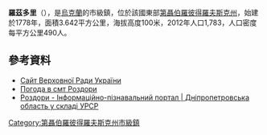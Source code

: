 {{No footnotes|time=2015-09-16T15:15:04+00:00}}
'''羅茲多里'''（{{lang-uk|Роздори}}），是[[烏克蘭|烏克蘭]]的市級鎮，位於該國東部[[第聶伯羅彼得羅夫斯克州|第聶伯羅彼得羅夫斯克州]]，始建於1778年，面積3.642平方公里，海拔高度100米，2012年人口1,783，人口密度每平方公里490人。

{{coord|48|19|43|N|35|42|12|E|scale:100000_region:UA|display=title}}

==參考資料==
* [http://gska2.rada.gov.ua/pls/z7502/A005?rdat1=29.01.2010&rf7571=6248 Сайт Верховної Ради України]{{dead link|date=2018年4月 |bot=InternetArchiveBot |fix-attempted=yes }}
* [http://weather.in.ua/ua/dnepropetrovskaja/22548 Погода в смт Роздори] {{Wayback|url=http://weather.in.ua/ua/dnepropetrovskaja/22548 |date=20160607110017 }}
* [http://imsu-dnipropetrovsk.com/mista-i-sela/synelnykivskyj-rajon/rozdory.html Роздори - Інформаційно-пізнавальний портал | Дніпропетровська область у складі УРСР] {{Wayback|url=http://imsu-dnipropetrovsk.com/mista-i-sela/synelnykivskyj-rajon/rozdory.html |date=20210421084207 }}

{{DEFAULTSORT:Роздори}}
[[Category:第聶伯羅彼得羅夫斯克州市級鎮|Category:第聶伯羅彼得羅夫斯克州市級鎮]]


{{Dnipropetrovsk-geo-stub}}